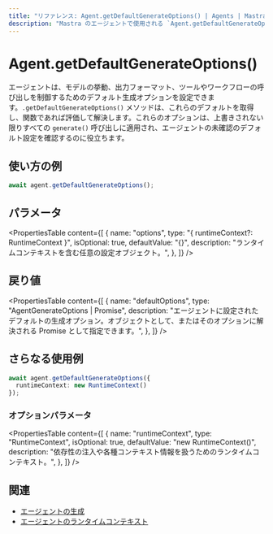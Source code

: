 ```yaml
---
title: "リファレンス: Agent.getDefaultGenerateOptions() | Agents | Mastra ドキュメント"
description: "Mastra のエージェントで使用される `Agent.getDefaultGenerateOptions()` メソッドのドキュメント。generate 呼び出しに用いられるデフォルトのオプションを取得します。"
---
```


# Agent.getDefaultGenerateOptions()

エージェントは、モデルの挙動、出力フォーマット、ツールやワークフローの呼び出しを制御するためのデフォルト生成オプションを設定できます。`.getDefaultGenerateOptions()` メソッドは、これらのデフォルトを取得し、関数であれば評価して解決します。これらのオプションは、上書きされない限りすべての `generate()` 呼び出しに適用され、エージェントの未確認のデフォルト設定を確認するのに役立ちます。

## 使い方の例

```typescript copy
await agent.getDefaultGenerateOptions();
```

## パラメータ

<PropertiesTable
  content={[
    {
      name: "options",
      type: "{ runtimeContext?: RuntimeContext }",
      isOptional: true,
      defaultValue: "{}",
      description: "ランタイムコンテキストを含む任意の設定オブジェクト。",
    },
  ]}
/>

## 戻り値

<PropertiesTable
  content={[
    {
      name: "defaultOptions",
      type: "AgentGenerateOptions | Promise<AgentGenerateOptions>",
      description: "エージェントに設定されたデフォルトの生成オプション。オブジェクトとして、またはそのオプションに解決される Promise として指定できます。",
    },
  ]}
/>

## さらなる使用例

```typescript copy
await agent.getDefaultGenerateOptions({
  runtimeContext: new RuntimeContext()
});
```

### オプションパラメータ

<PropertiesTable
  content={[
    {
      name: "runtimeContext",
      type: "RuntimeContext",
      isOptional: true,
      defaultValue: "new RuntimeContext()",
      description: "依存性の注入や各種コンテキスト情報を扱うためのランタイムコンテキスト。",
    },
  ]}
/>

## 関連

- [エージェントの生成](../../docs/agents/overview.mdx#generate)
- [エージェントのランタイムコンテキスト](../../docs/agents/runtime-context.mdx)